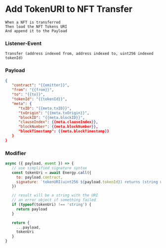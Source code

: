 # Add TokenURI to NFT Transfer

```gherkin
When a NFT is transferred
Then load the NFT Tokens URI
And append it to the Payload
```

### Listener-Event

```solidity
Transfer (address indexed from, address indexed to, uint256 indexed tokenId)
```

### Payload

```json
{
   "contract": "{{emitter}}",
   "from": "{{from}}",
   "to": "{{to}}",
   "tokenId": "{{tokenId}}",
   "meta": {
      "txID": "{{meta.txID}}",
      "txOrigin": "{{meta.txOrigin}}",
      "blockID": "{{meta.blockID}}",
      "clauseIndex": {{meta.clauseIndex}},
      "blockNumber": {{meta.blockNumber}},
      "blockTimestamp": {{meta.blockTimestamp}}
   }
}
```

### Modifier

```javascript
async ({ payload, event }) => {
   // use simplified signature syntax
   const tokenUri = await Energy.call({
     to: payload.contract,
     signature: `tokenURI(uint256 ${payload.tokenId}) returns (string uri)`
   })

   // result will be a string with the URI
   // an error object if something failed
   if (typeof(tokenUri) !== 'string') {
     return payload
   }

   return {
     ...payload,
     tokenUri
   }
}
```